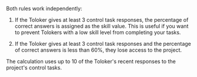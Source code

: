 <Image width="700px" withBackground imageId="1675426796505" alt="" />

<Image width="700px" withBackground imageId="1675426826406" alt="" />

Both rules work independently:

1. If the Toloker gives at least 3 control task responses, the percentage of correct answers is assigned as the skill value. This is useful if you want to prevent Tolokers with a low skill level from completing your tasks.

1. If the Toloker gives at least 3 control task responses and the percentage of correct answers is less than 60%, they lose access to the project.

The calculation uses up to 10 of the Toloker's recent responses to the project's control tasks.